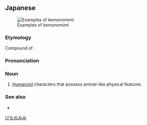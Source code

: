 ==Japanese==
{{wikipedia|lang=ja}}
{{ja-kanjitab|けもの|みみ|yomi=k}}
[[File:Kemonomimi by spazzykoneko.jpg|thumb|Examples of kemonomimi]]

===Etymology===
Compound of {{compound|獣|tr1=kemono|t1=animal|耳|tr2=mimi|t2=ear|lang=ja|sort=けものみみ}}.

===Pronunciation===
{{ja-pron|yomi=k|けものみみ}}

===Noun===
{{ja-noun|けものみみ}}

# {{lb|ja|neologism}} [[humanoid|Humanoid]] characters that possess animal-like physical features.

===See also===
* {{ja-r|猫耳|ねこみみ}}

[[Category:ja:Japanese fiction|けものみみ]]